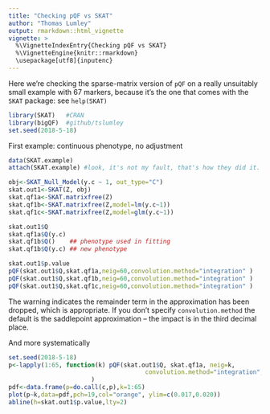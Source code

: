 ```yaml
---
title: "Checking pQF vs SKAT"
author: "Thomas Lumley"
output: rmarkdown::html_vignette
vignette: >
  %\VignetteIndexEntry{Checking pQF vs SKAT}
  %\VignetteEngine{knitr::rmarkdown}
  \usepackage[utf8]{inputenc}
---
```

Here we're checking the sparse-matrix version of `pQF` on a really unsuitably small example with 67 markers, because it's the one that comes with the `SKAT` package: see `help(SKAT)`

```r
library(SKAT)   #CRAN
library(bigQF)  #github/tslumley
set.seed(2018-5-18)
```

First example: continuous phenotype, no adjustment
```r
data(SKAT.example)
attach(SKAT.example) #look, it's not my fault, that's how they did it.

obj<-SKAT_Null_Model(y.c ~ 1, out_type="C")
skat.out1<-SKAT(Z, obj)
skat.qf1a<-SKAT.matrixfree(Z)
skat.qf1b<-SKAT.matrixfree(Z,model=lm(y.c~1))
skat.qf1c<-SKAT.matrixfree(Z,model=glm(y.c~1))

skat.out1$Q
skat.qf1a$Q(y.c)
skat.qf1b$Q()    ## phenotype used in fitting
skat.qf1b$Q(y.c) ## new phenotype

skat.out1$p.value
pQF(skat.out1$Q,skat.qf1a,neig=60,convolution.method="integration" )
pQF(skat.out1$Q,skat.qf1b,neig=60,convolution.method="integration" )
pQF(skat.out1$Q,skat.qf1c,neig=60,convolution.method="integration" )
```

The warning indicates the remainder term in the approximation has been dropped, which is appropriate. If you don't specify `convolution.method` the default is the saddlepoint approximation -- the impact is in the third decimal place. 

And more systematically

```r
set.seed(2018-5-18)
p<-lapply(1:65, function(k) pQF(skat.out1$Q, skat.qf1a, neig=k,
                                      convolution.method="integration",tr2.sample.size=1000 )
                       )
pdf<-data.frame(p=do.call(c,p),k=1:65)
plot(p~k,data=pdf,pch=19,col="orange", ylim=c(0.017,0.020))
abline(h=skat.out1$p.value,lty=2)
```


